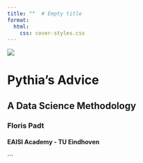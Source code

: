 ```yaml
---
title: ""  # Empty title
format:
  html:
    css: cover-styles.css
---
```


::: {.cover-container}
![](images/logo_transp.png){.cover-image}

# Pythia's Advice {.book-title}

## A Data Science Methodology {.book-subtitle}

### Floris Padt {.author-name}

#### EAISI Academy - TU Eindhoven {.institution}
:::
```
